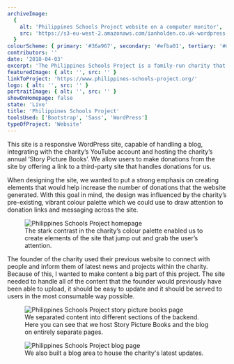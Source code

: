 ```yaml
---
archiveImage:
  {
    alt: 'Philippines Schools Project website on a computer monitor',
    src: 'https://s3-eu-west-2.amazonaws.com/ianholden.co.uk-wordpress-media/wp-content/uploads/2020/04/16161120/112-1127761_imac-pro-pngPhilippines-Schools-Project.png'
  }
colourScheme: { primary: '#36a967', secondary: '#efba01', tertiary: '#d1d1d1' }
contributors: ''
date: '2018-04-03'
excerpt: 'The Philippines Schools Project is a family-run charity that raises money to provide scholarships to children and improve the fabric of two schools in Botao, a village situated approximately 100 miles north of the Philippines’ capital.'
featuredImage: { alt: '', src: '' }
linkToProject: 'https://www.philippines-schools-project.org/'
logo: { alt: '', src: '' }
portraitImage: { alt: '', src: '' }
showOnHomepage: false
state: 'Live'
title: 'Philippines Schools Project'
toolsUsed: ['Bootstrap', 'Sass', 'WordPress']
typeOfProject: 'Website'
---
```


This site is a responsive WordPress site, capable of handling a blog, integrating with the charity’s YouTube account and hosting the charity’s annual ‘Story Picture Books’. We allow users to make donations from the site by offering a link to a third-party site that handles donations for us.

When designing the site, we wanted to put a strong emphasis on creating elements that would help increase the number of donations that the website generated. With this goal in mind, the design was influenced by the charity’s pre-existing, vibrant colour palette which we could use to draw attention to donation links and messaging across the site.

<figure>
  <img
    src="https://s3-eu-west-2.amazonaws.com/ianholden.co.uk-wordpress-media/wp-content/uploads/2020/04/13164813/Screenshot-2020-04-13-at-17.47.58-1024x673.png"
    alt="Philippines Schools Project homepage"
  />
  <figcaption>
    The stark contrast in the charity’s colour palette enabled us to create
    elements of the site that jump out and grab the user’s attention.
  </figcaption>
</figure>

The founder of the charity used their previous website to connect with people and inform them of latest news and projects within the charity. Because of this, I wanted to make content a big part of this project. The site needed to handle all of the content that the founder would previously have been able to upload, it should be easy to update and it should be served to users in the most consumable way possible.

<figure>
  <img
    src="https://s3-eu-west-2.amazonaws.com/ianholden.co.uk-wordpress-media/wp-content/uploads/2020/04/13171009/Screenshot-2020-04-13-at-17.52.25-1024x439.png"
    alt="Philippines Schools Project story picture books page"
  />
  <figcaption>
    We separated content into different sections of the backend. Here you can
    see that we host Story Picture Books and the blog on entirely separate
    pages.
  </figcaption>
</figure>

<figure>
  <img
    src="https://s3-eu-west-2.amazonaws.com/ianholden.co.uk-wordpress-media/wp-content/uploads/2020/04/13171225/Screenshot-2020-04-13-at-17.51.29-1024x471.png"
    alt="Philippines Schools Project blog page"
  />
  <figcaption>
    We also built a blog area to house the charity's latest updates.
  </figcaption>
</figure>
